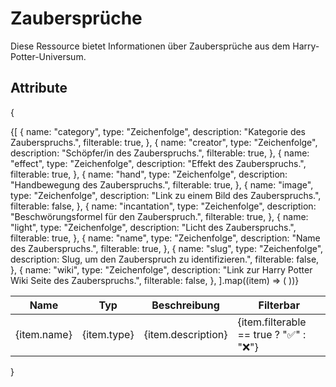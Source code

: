 # Zaubersprüche

Diese Ressource bietet Informationen über Zaubersprüche aus dem Harry-Potter-Universum.

## Attribute

{
<table>
  <thead>
    <tr>
      <th>Name</th>
      <th>Typ</th>
      <th>Beschreibung</th>
      <th>Filterbar</th>
    </tr>
  </thead>
  <tbody>
    {[
      {
        name: "category",
        type: "Zeichenfolge",
        description: "Kategorie des Zauberspruchs.",
        filterable: true,
      },
      {
        name: "creator",
        type: "Zeichenfolge",
        description: "Schöpfer/in des Zauberspruchs.",
        filterable: true,
      },
      {
        name: "effect",
        type: "Zeichenfolge",
        description: "Effekt des Zauberspruchs.",
        filterable: true,
      },
      {
        name: "hand",
        type: "Zeichenfolge",
        description: "Handbewegung des Zauberspruchs.",
        filterable: true,
      },
      {
        name: "image",
        type: "Zeichenfolge",
        description: "Link zu einem Bild des Zauberspruchs.",
        filterable: false,
      },
      {
        name: "incantation",
        type: "Zeichenfolge",
        description: "Beschwörungsformel für den Zauberspruch.",
        filterable: true,
      },
      {
        name: "light",
        type: "Zeichenfolge",
        description: "Licht des Zauberspruchs.",
        filterable: true,
      },
      {
        name: "name",
        type: "Zeichenfolge",
        description: "Name des Zauberspruchs.",
        filterable: true,
      },
      {
        name: "slug",
        type: "Zeichenfolge",
        description: Slug, um den Zauberspruch zu identifizieren.",
        filterable: false,
      },
      {
        name: "wiki",
        type: "Zeichenfolge",
        description: "Link zur Harry Potter Wiki Seite des Zauberspruchs.",
        filterable: false,
      },
    ].map((item) => (
      <tr key={item.name}>
        <td>{item.name}</td>
        <td>{item.type}</td>
        <td>{item.description}</td>
        <td>{item.filterable == true ? "✅" : "❌"}</td>
      </tr>
    ))}
  </tbody>
</table>
}
